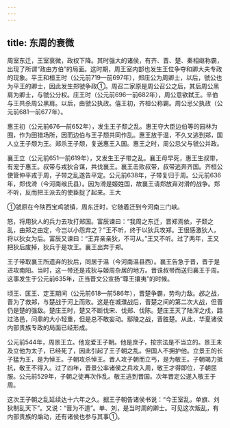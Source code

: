 ```yaml
---
---
---
```

title: 东周的衰微
---



周室东迁，王室衰微，政权下降。其时强大的诸侯，有齐、晋、楚、秦相继称霸，出现了所谓“政由方伯”的局面。这时期，周王室内部也发生王位争夺和卿大夫专政的现象。平王和桓王时（公元前719—前697年），郑庄公为周卿士，以后，虢公也为平王的卿士，因此发生郑虢争政①。周召二家原是周公召公之后，其后周公黑肩为卿士，与虢公分权。庄王时（公元前696—前682年），周公意欲弑王。辛伯与王共杀周公黑肩。以后，由虢公执政。僖王初，齐桓公称霸。周公忌父执政（公元前681—前677年）。

惠王初（公元前676—前652年），发生王子颓之乱。惠王夺大臣边伯等的园林为囿，作为田猎场所，因而边伯与王子颓共同作乱。惠王放于温，不久又逃到郑，国人立王子颓为王。郑杀王子颓，复送惠王入国。惠王之时，周公忌父与虢公并政。

襄王立（公元前651—前619年），又发生王子带之乱。襄王母早死，惠王生叔带，有宠于惠王。叔带与戎狄合谋，共伐襄王。襄王击败叔带，叔带逃奔齐国。齐桓公使管仲平戎于周，子带之乱遂告平定。公元前638年，子带复归于周。公元前636年，郑伐滑（今河南缑氏县）。因为滑是姬姓国，故襄王请郑放弃对滑的战争。郑不听，反而把王派去的使臣捉了起来。王大

①虢原在今陕西宝鸡虢镇，周东迁时，它随着迁到今河南三门峡。

怒，将用狄人的兵力去攻打郑国。富辰谏曰：“我周之东迁，晋郑焉依，子颓之乱，由郑之由定，今岂以小怨弃之？”王不听，终于以狄兵攻郑。王很感激狄人，将以狄女为后。富辰又谏曰：“王弃亲亲狄，不可从。”王又不听。过了两年，王又把狄后废掉，狄兵于是攻王。襄王出奔于郑。

王子带取襄王所遗弃的狄后，同居于温（今河南温县西）。襄王告急于晋，晋于是进攻南阳。当时，这一带还是戎狄与姬周杂居的地方。晋诛叔带而送归襄王于周。这事发生于公元前635年，正当晋文公宣扬“尊王攘夷”的时候。

顷王、匡王、定王期间（公元前618—前586年），晋楚争霸，势均力敌。邲之战，晋为了救郑，与楚战于河上而败。这是在城濮战后，晋楚之间的第二次大战，但晋仍是楚的强敌。楚庄王时，楚又不断伐宋、伐郑、伐陈。楚庄王灭了陆浑之戍，路过洛邑，问鼎的大小轻重，但是总不敢妄动。鄢陵之战，晋胜楚。从此，华夏诸侯内部贵族专政的局面已经形成。

公元前544年，周景王立。他宠爱王子朝。他是庶子，按宗法是不当立的。景王未及立他为太子，已经死了，因此引起了王子朝之乱。但国人不拥护他。立景王的长子猛为王，是为悼王。子朝攻杀悼王。晋人攻子朝而立丐，是为敬王。子朝竭力抵抗，敬王不得入。过了四年，晋景公率诸侯之兵攻入周，敬王才得即位，子朝屈服。公元前529年，子朝之徒再次作乱。敬王逃到晋国。次年晋定公遂入敬王于周。

这次王子朝之乱延续达十六年之久。据王子朝告诸侯书说：“今王室乱，单旗、刘狄制乱天下”。又说：“晋为不道”。单、刘，是当时周的卿士。可见这次叛乱，有内部贵族的煽动，还有诸侯也参与其事①。